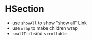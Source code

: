 
<Meta title="Layout/HSection" component={HSection} />

# HSection

-   use `showAll` to show "show all" Link
-   use `wrap` to make children wrap
-   `smallTitle`and `scrollable`

<Story name="HSection">
    <HSection title="Test" showAll>
        <Box w="150px" h="150px" background="red.500"></Box>
        <Box w="150px" h="150px" background="green.500"></Box>
        <Box w="150px" h="150px" background="blue.500"></Box>
    </HSection>
</Story>
